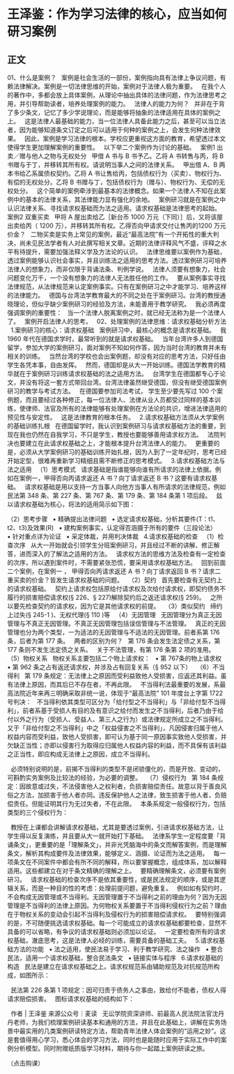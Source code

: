 # 王泽鉴：作为学习法律的核心，应当如何研习案例
## 正文
01、什么是案例？
 
案例是社会生活的一部份，案例指向具有法律上争议问题，有赖法律解决。案例是一切法律思维的开始，案例对于法律人极为重要。
 
在我个人的著作中，多都会放上具体案例，从理论中抽出具体的法律问题，作为法律思考之用，并引导帮助读者，培养处理案例的能力。
 
法律人的能力为何？
 
并非在于背了多少条文，记忆了多少学说理论，而是能够将抽象的法律适用在具体的案例之上。
 
这是法律人最基础的能力，当一位法律人具备此能力之后，甚至可以当立法者，因为能够知道条文订定之后可以适用于何种的案例之上，会发生何种法律效果。
 
因此，案例是学习法律的根本。学校应更重视这方面的教育，希望透过本文使得学生更加理解案例的重要性。
 
以下举二个案例作为讨论的基础。
 
案例1 出卖／赠与他人之物与无权处分
 
甲借 A 书与 B 书予乙。乙将 A 书转售与丙，将 B 书赠与于丁，并移转其所有权。请说明当事人之间的法律关系。
 
甲出借 A、B 两本书给乙系属债权契约。乙将 A 书让售给丙，包括债权行为（买卖）、物权行为、有偿的无权处分。乙将 B 书赠与丁，包括债权行为（赠与）、物权行为、无偿的无权处分。
 
这个简单的案例牵涉到最基本的法律概念。如果一个法律人不知在此案例中的基本的法律关系，其法律能力显有强化的余地。
 
案例研习就是在案例之中认识法律关系、寻找请求权基础而为法之适用。请求权基础是法律思考的起始。
 
案例2 双重买卖
 
甲将 A 屋出卖给乙［新台币 1000 万元（下同）］后，又将该屋出卖给丙（ 1200 万），并移转其所有权。乙得否向甲请求交付让售丙的1200 万元价金？
 
二物买卖是实务上常见的案例，最近“最高法院”有一个开拓性的重大判决，尚未见民法学者有人对此撰写相关文章。近期的法律评释风气不盛，评释之水平有待提升，需要加强法释义学及方法论的认识。
 
法律思维要以案例作为基础，透过案例能够认识社会事实，并且训练法之适用的思考方法。透过案例研习可培养法律人的想象力，而非仅限于背诵法条、判例学说。
 
法律人须要有想象力，社会问题变化万千，一个没有想象力的法律人无法胜任他的工作。
 
要从案例事实寻找法律规范，从法律规范来认定案例事实。只有在案例研习之中才能学习、培养这样的法律能力。
 
德国与台湾法学教育最大的不同之处在于案例研习。台湾的教授通晓理论，但似乎缺少案例研习的经验及方法，未能善用于教学研究。
 
我必须再度强调案例的重要性：
 
当一个法律人脱离案例之时，就已经无法称为是一个法律人了。
 
案例开启法律人的思考。
 
02、处理案例的法律思维：请求权基础分析方法
 
1.案例研习的核心：请求权基础
 
案例研习中，最核心的概念是请求权基础。
 
我 1960 年代在德国求学时，最常听到的就是请求权基础。
 
当年台湾许多人到德国留学，参加大学的案例研习，面对案例不知如何作答，因为当时台湾的教育并未有相关的训练。
 
当然台湾的学校也会出案例题，却没有对应的思考方法，只好任由学生各凭本事，自由发挥。
 
然而，德国却是从大一开始训练。德国法学教育的精华就在于案例研习训练请求权基础的法之适用方法。
 
台湾学生在德国都专心于论文，并没有将这一套方式带回台湾。台湾法律虽然继受德国，但没有继受德国案例研习的教学与考试方法。
 
在德国要参加司法考试， 学生至少要先写过 100 个案例题，而且要经过各种修正，每一位法律人、法律从业人员都受过同样的基本训练，使律师、法官及所有的法律能够有处理案例在方法论的共识，增进法律适用的预见性与安定性。
 
这是法律教育的根本任务。
 
2.请求权基础方法须从大学案例的基础训练扎根
 
在德国留学时，我认识到案例研习与请求权基础方法的重要，到现在我也仍然在自我学习，不只是学生，教授也要能够善用请求权方法。
 
法院判决也要建立在此请求权基础之上，才能根本提升台湾法律人的能力。
 
更重要的是，必须从大学案例研习的基础训练开始扎根，因为人到了一定年纪时，思考已经开始定型，很难再重新学习精细且需不断修正的思考模式。
 
3.请求权基础方法与法之适用
 
（1）思考模式
 
请求基础是指谁能够向谁有所请求的法律上依据。例如在案例一，甲得否向丙请求返还 A 书？向丁请求返还 B 书？这要有请求权基础。
 
请求权基础是用以支持一方当事人向他方当事人有所请求的法律规范，例如民法第 348 条、第 227 条、第 767 条、第 179 条、第 184 条第 1 项后段。
 
兹以请求权基础为核心，将法的适用简示如下图：
 


（2）思考步骤
 
▪ 精确提出法律问题
 
▪ 选定请求权基础，分析其要件(T：t1、t2、t3)及效果(R)
 
▪ 建构案例事实，认定得否涵摄于所有的要件（三段论法）
 
▪ 针对重点详为论证
 
▪ 采定体裁，并用判决体裁
 
4.请求权基础的检查
 
（1）检查次序
 
从大一开始就会引领学生分班案例研习，并且经过不断的讲解、修正解答，进而深入的了解法之适用的方法。
 
请求权方法的思维方法及检查有一定检查的次序，所以遇到案件时，不需要紧张恐慌，要采用请求权基础方法。
 
回到前面二个案例，在案例一 ， 甲得否向丙请求返还 A 书？向丁请求返回 B 书？请求二重买卖的价金？皆发生请求权基础的问题。
 
（2）契约
 
首先要检查有无契约上的请求权基础。
 
契约上请求权包括原给付请求权及次给付请求权，即契约债务不履行的损害赔偿请求权(§ 226、§ 227)解除契约后之返还请求权(§ 259)。
 
之所以要先检查契约的请求权，因为它是其他请求权的前提。
 
（3）类似契约
 
缔约上过失(§ 245-1 )、无权代理(§ 110 )等
 
（4）无因管理
 
无因管理分为真正无因管理与不真正无因管理。不真正无因管理包括误信管理与不法管理。
 
真正的无因管理也分为两个类型，一为适法的无因管理与不适法的无因管理。前者系第 176 条，后者为第 177 条。
 
两者的区别为何？
 
第 176 条会发生法定债之关系，第 177 条则不发生法定债之关系。
 
关于不法管理，有第 176 条第 2 项的准用。
 
（5）物权关系
 
物权关系主要包括二个物上请求权：
 
▪ 第 767条的物上请求权
 
▪ 第 962 条之占有返还请求权，并涉及占有回复关系（§ 952 以下）
 
（6）不当得利
 
第 179 条规定：无法律上之原因而受利益致他人受损害，应返还其利益。虽有法律上原因，而其后已不存在者，不再此限。
 
不当得利法最重要的发展，系最高法院近年来再三明确采取非统一说，体现于“最高法院” 101 年度台上字第 1722 号判决：
 
不当得利依其类型可区分为「给付型之不当得利」与「非给付型不当得利」，前者系基于受损人有目的及有意识之给付而发生之不当得利，后者乃由于给付以外之行为（受损人、受益人、第三人之行为）或法律规定所成立之不当得利。又于「非给付型之不当得利」中之「权益侵害之不当得利」，凡因侵害归属于他人权益内容而受利益，致他人受损害，即可认为基于同一原因事实致他人受损害，并欠缺正当性；亦即以侵害行为取得应归属他人权益内容的利益，而不具保有该利益之正当性，即应构成无法律上之原因，成立不当得利。
 

 
必须特别说明的是，前揭不当得利的类型不是闭锁僵化的，而是开放、变动的，可斟酌实务案例及比较法的经验，为必要的调整。
 
（7）侵权行为
 
第 184 条规定：因故意或过失，不法侵害他人之权利者，负损害赔偿责任。故意以背于善良风俗之方法，加损害于他人者亦同。违反保护他人之法律，致生损害于他人者，负赔偿责任。但能证明其行为无过失者，不在此限。
 
本条系规定一般侵权行为，包括类型的三个侵权行为：
 

 
教授在上课都会讲解请求权基础，尤其是要透过案例，引进请求权基础方法，让学生得以反复演练，并且要从大一就开始打下基础。
 
法律系学生一定程度要「背诵条文」，更重要的是「理解条文」，并非光凭脑海中的条文而解答案例，而是理解条文，解析其构成要件及法律效果，能够定义、涵摄、论证而为法之适用。
 
每一项条文在不同案件中都会有所不同的解释，所以要掌握概念，组成体系，加以解释适用。这些都建立在对于条文精确的理解之上。
 
要精确理解条文，必须要有案例研习。
 
请求权基础的检查次序不是依其重要性，或是民法规定的顺序，或是其逻辑关系，而是一种目的性的考虑：处理前提问题，避免重复。
 
例如如有契约时，不会构成无因管理或不当得利。无因管理置于不当得利之前的理由为何？因为无因管理是不当得利的法律上原因。为何物权关系要置于不当得利侵权行为之前？理由在于物权关系的变动会引起不当得利及侵权行为的损害赔偿请求权。
 
要特别强调的是，不可随便挑选请求权基础。每一个可能成立的请求权基础都要检查，显然不具备的可以省略，有争议的请求权基础则必须加以论证。
 
一定要检查所有的请求权基础，澈底思考，这是法律人必经的训练，需要具备的基础工夫。
 
5.请求权基础方法的功能
 
▪ 法之适用，使民法易于学习、利于教学研究、法之操作
 
▪ 整合民法，适用一个请求权基础，整合民法条文
 
▪ 链接实体与程序
 
6.请求权基础的构造
 
民法是建立在请求权基础之上。请求权规范系由辅助规范及对抗规范所构成，如图所示：
 

 
民法第 226 条第 1 项规定：因可归责于债务人之事由，致给付不能者，债权人得请求赔偿损害。
 
图标请求权基础的结构如下：
 

 
作者 | 王泽鉴
来源公众号｜麦读
 
无讼学院资深讲师、前最高人民法院法官沈丹丹老师，为我们梳理案例研读基本和通用的方法，并且在此基础上，讲解在实务场景中最实用的几类案例研读特定方法，帮助青年法律人体会案例的“运用之妙”。这是套值得用心学习，悉心体会的学习方法，同时也是能随时应用于实际工作中的案例分析模型。同时附赠纸质版学习材料，期待与你一起踏上案例研读之旅。
 

（点击购课）
 
